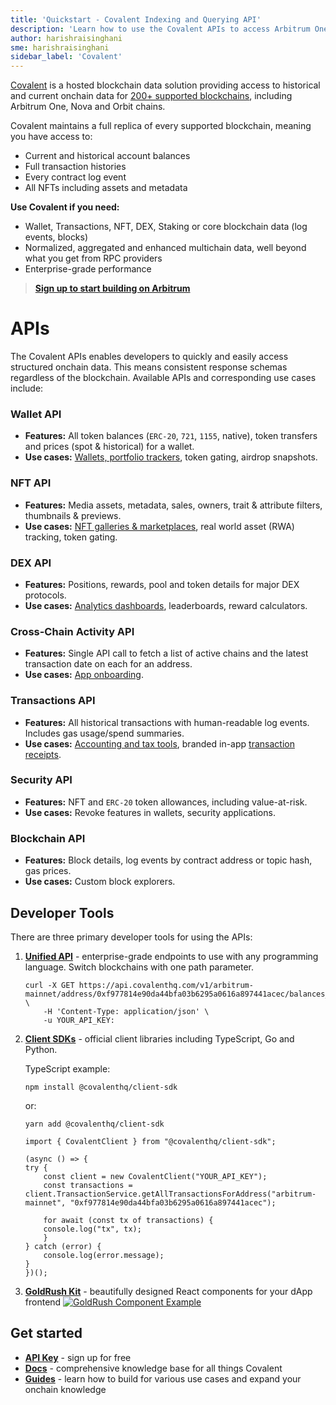 ```yaml
---
title: 'Quickstart - Covalent Indexing and Querying API'
description: 'Learn how to use the Covalent APIs to access Arbitrum One, Nova and Orbit chain data including balances, transactions, NFTs, DEX and core blockchain data.'
author: harishraisinghani
sme: harishraisinghani
sidebar_label: 'Covalent'
---
```


[Covalent](https://www.covalenthq.com/?utm_source=arbitrum&utm_medium=partner-docs) is a hosted blockchain data solution providing access to historical and current onchain data for [200+ supported blockchains](https://www.covalenthq.com/docs/networks/?utm_source=arbitrum&utm_medium=partner-docs), including Arbitrum One, Nova and Orbit chains.

Covalent maintains a full replica of every supported blockchain, meaning you have access to:

- Current and historical account balances
- Full transaction histories
- Every contract log event
- All NFTs including assets and metadata

**Use Covalent if you need:**

- Wallet, Transactions, NFT, DEX, Staking or core blockchain data (log events, blocks)
- Normalized, aggregated and enhanced multichain data, well beyond what you get from RPC providers
- Enterprise-grade performance

> **[Sign up to start building on Arbitrum](https://www.covalenthq.com/platform/?utm_source=arbitrum&utm_medium=partner-docs)**

# APIs

The Covalent APIs enables developers to quickly and easily access structured onchain data. This means consistent response schemas regardless of the blockchain. Available APIs and corresponding use cases include:

### Wallet API

- **Features:** All token balances (`ERC-20`, `721`, `1155`, native), token transfers and prices (spot & historical) for a wallet.
- **Use cases:** [Wallets, portfolio trackers](https://goldrush-wallet-portfolio-ui.vercel.app/?utm_source=arbitrum&utm_medium=partner-docs), token gating, airdrop snapshots.

### NFT API

- **Features:** Media assets, metadata, sales, owners, trait & attribute filters, thumbnails & previews.
- **Use cases:** [NFT galleries & marketplaces](https://goldrush-nft-gallery-ui.vercel.app/?utm_source=arbitrum&utm_medium=partner-docs), real world asset (RWA) tracking, token gating.

### DEX API

- **Features:** Positions, rewards, pool and token details for major DEX protocols.
- **Use cases:** [Analytics dashboards](https://goldrush-uniswap-dex-dashboard.vercel.app/?utm_source=arbitrum&utm_medium=partner-docs), leaderboards, reward calculators.

### Cross-Chain Activity API

- **Features:** Single API call to fetch a list of active chains and the latest transaction date on each for an address.
- **Use cases:** [App onboarding](https://goldrush-wallet-portfolio-ui.vercel.app/activity/0xfc43f5f9dd45258b3aff31bdbe6561d97e8b71de/?utm_source=arbitrum&utm_medium=partner-docs).

### Transactions API

- **Features:** All historical transactions with human-readable log events. Includes gas usage/spend summaries.
- **Use cases:** [Accounting and tax tools](https://bit.ly/crypto-tax-tool), branded in-app [transaction receipts](https://goldrush-dfk-tx-receipt-ui.vercel.app/tx/defi-kingdoms-mainnet/0x4e5c0af28b2cea27d06677fae1f573572e0ff863c43ae42d2959ca67b90c4390/?utm_source=arbitrum&utm_medium=partner-docs).

### Security API

- **Features:** NFT and `ERC-20` token allowances, including value-at-risk.
- **Use cases:** Revoke features in wallets, security applications.

### Blockchain API

- **Features:** Block details, log events by contract address or topic hash, gas prices.
- **Use cases:** Custom block explorers.

## Developer Tools

There are three primary developer tools for using the APIs:

1. [**Unified API**](https://www.covalenthq.com/docs/api/?utm_source=arbitrum&utm_medium=partner-docs) - enterprise-grade endpoints to use with any programming language. Switch blockchains with one path parameter.

   ```
   curl -X GET https://api.covalenthq.com/v1/arbitrum-mainnet/address/0xf977814e90da44bfa03b6295a0616a897441acec/balances_v2/ \
       -H 'Content-Type: application/json' \
       -u YOUR_API_KEY:
   ```

2. [**Client SDKs**](https://www.covalenthq.com/docs/unified-api/sdk/?utm_source=arbitrum&utm_medium=partner-docs) - official client libraries including TypeScript, Go and Python.

   TypeScript example:

   ```
   npm install @covalenthq/client-sdk
   ```

   or:

   ```
   yarn add @covalenthq/client-sdk
   ```

   ```
   import { CovalentClient } from "@covalenthq/client-sdk";

   (async () => {
   try {
       const client = new CovalentClient("YOUR_API_KEY");
       const transactions = client.TransactionService.getAllTransactionsForAddress("arbitrum-mainnet", "0xf977814e90da44bfa03b6295a0616a897441acec");

       for await (const tx of transactions) {
       console.log("tx", tx);
       }
   } catch (error) {
       console.log(error.message);
   }
   })();
   ```

3. [**GoldRush Kit**](https://github.com/covalenthq/goldrush-kit/?utm_source=arbitrum&utm_medium=partner-docs) - beautifully designed React components for your dApp frontend
   [![GoldRush Component Example](https://www.datocms-assets.com/86369/1711147954-goldrush_wallet_ui_example.png)](https://goldrush-wallet-portfolio-ui.vercel.app/dashboard/balance/0xfc43f5f9dd45258b3aff31bdbe6561d97e8b71de/transfers/eth-mainnet/0xf8c3527cc04340b208c854e985240c02f7b7793f)

## Get started

- **[API Key](https://www.covalenthq.com/platform/auth/register/?utm_source=arbitrum&utm_medium=partner-docs)** - sign up for free
- [**Docs**](https://www.covalenthq.com/docs/unified-api/?utm_source=arbitrum&utm_medium=partner-docs) - comprehensive knowledge base for all things Covalent
- **[Guides](https://www.covalenthq.com/docs/unified-api/guides/?utm_source=arbitrum&utm_medium=partner-docs)** - learn how to build for various use cases and expand your onchain knowledge
